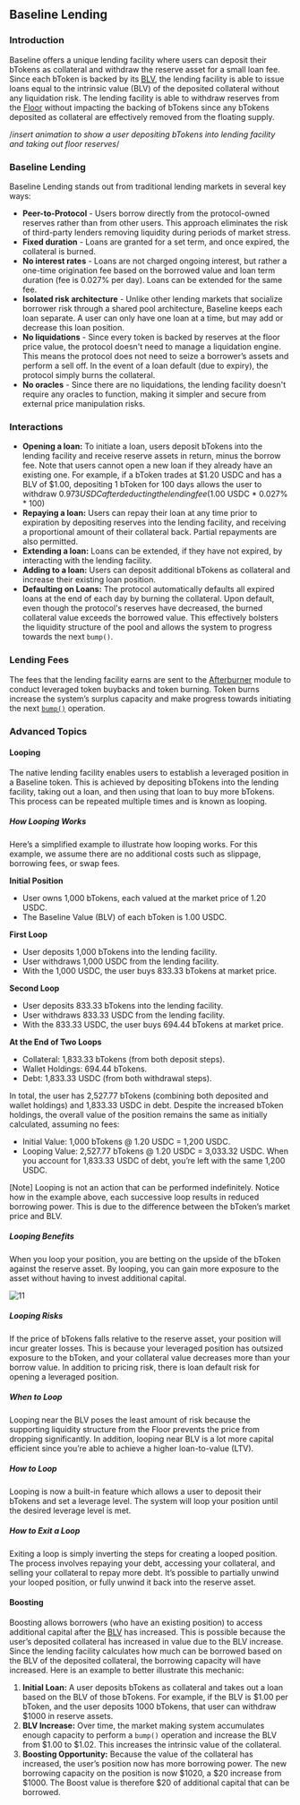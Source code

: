 ## Baseline Lending

### Introduction
Baseline offers a unique lending facility where users can deposit their bTokens as collateral and withdraw the reserve asset for a small loan fee. Since each bToken is backed by its [BLV](/concepts/blv), the lending facility is able to issue loans equal to the intrinsic value (BLV) of the deposited collateral without any liquidation risk. The lending facility is able to withdraw reserves from the [Floor](#floor) without impacting the backing of bTokens since any bTokens deposited as collateral are effectively removed from the floating supply.

/*insert animation to show a user depositing bTokens into lending facility and taking out floor reserves*/
### Baseline Lending
Baseline Lending stands out from traditional lending markets in several key ways:

- **Peer-to-Protocol** - Users borrow directly from the protocol-owned reserves rather than from other users. This approach eliminates the risk of third-party lenders removing liquidity during periods of market stress.
- **Fixed duration** - Loans are granted for a set term, and once expired, the collateral is burned.
- **No interest rates** - Loans are not charged ongoing interest, but rather a one-time origination fee based on the borrowed value and loan term duration (fee is 0.027% per day). Loans can be extended for the same fee.
- **Isolated risk architecture** - Unlike other lending markets that socialize borrower risk through a shared pool architecture, Baseline keeps each loan separate. A user can only have one loan at a time, but may add or decrease this loan position.
- **No liquidations** - Since every token is backed by reserves at the floor price value, the protocol doesn't need to manage a liquidation engine. This means the protocol does not need to seize a borrower’s assets and perform a sell off. In the event of a loan default (due to expiry), the protocol simply burns the collateral.
- **No oracles** - Since there are no liquidations, the lending facility doesn't require any oracles to function, making it simpler and secure from external price manipulation risks.

### Interactions
- **Opening a loan:** To initiate a loan, users deposit bTokens into the lending facility and receive reserve assets in return, minus the borrow fee. Note that users cannot open a new loan if they already have an existing one.
For example, if a bToken trades at $1.20 USDC and has a BLV of $1.00, depositing 1 bToken for 100 days allows the user to withdraw $0.973 USDC after deducting the lending fee ($1.00 USDC * 0.027% * 100)
- **Repaying a loan:** Users can repay their loan at any time prior to expiration by depositing reserves into the lending facility, and receiving a proportional amount of their collateral back. Partial repayments are also permitted.
- **Extending a loan:** Loans can be extended, if they have not expired, by interacting with the lending facility.
- **Adding to a loan:** Users can deposit additional bTokens as collateral and increase their existing loan position.
- **Defaulting on Loans:** The protocol automatically defaults all expired loans at the end of each day by burning the collateral. Upon default, even though the protocol's reserves have decreased, the burned collateral value exceeds the borrowed value. This effectively bolsters the liquidity structure of the pool and allows the system to progress towards the next `bump()`.

### Lending Fees
The fees that the lending facility earns are sent to the [Afterburner](/concepts/afterburner) module to conduct leveraged token buybacks and token burning. Token burns increase the system’s surplus capacity and make progress towards initiating the next [`bump()`](#bump) operation.

### Advanced Topics

#### Looping
The native lending facility enables users to establish a leveraged position in a Baseline token. This is achieved by depositing bTokens into the lending facility, taking out a loan, and then using that loan to buy more bTokens. This process can be repeated multiple times and is known as looping.

##### _How Looping Works_
Here’s a simplified example to illustrate how looping works. For this example, we assume there are no additional costs such as slippage, borrowing fees, or swap fees.

**Initial Position**
- User owns 1,000 bTokens, each valued at the market price of 1.20 USDC.
- The Baseline Value (BLV) of each bToken is 1.00 USDC.

**First Loop**
- User deposits 1,000 bTokens into the lending facility.
- User withdraws 1,000 USDC from the lending facility.
- With the 1,000 USDC, the user buys 833.33 bTokens at market price.

**Second Loop**
- User deposits 833.33 bTokens into the lending facility.
- User withdraws 833.33 USDC from the lending facility.
- With the 833.33 USDC, the user buys 694.44 bTokens at market price.

**At the End of Two Loops**
- Collateral: 1,833.33 bTokens (from both deposit steps).
- Wallet Holdings: 694.44 bTokens.
- Debt: 1,833.33 USDC (from both withdrawal steps).

In total, the user has 2,527.77 bTokens (combining both deposited and wallet holdings) and 1,833.33 USDC in debt. Despite the increased bToken holdings, the overall value of the position remains the same as initially calculated, assuming no fees:

- Initial Value: 1,000 bTokens @ 1.20 USDC = 1,200 USDC.
- Looping Value: 2,527.77 bTokens @ 1.20 USDC = 3,033.32 USDC. When you account for 1,833.33 USDC of debt, you’re left with the same 1,200 USDC.

<Callout>
[Note] Looping is not an action that can be performed indefinitely. Notice how in the example above, each successive loop results in reduced borrowing power. This is due to the difference between the bToken’s market price and BLV. 
</Callout>

##### _Looping Benefits_

When you loop your position, you are betting on the upside of the bToken against the reserve asset. By looping, you can gain more exposure to the asset without having to invest additional capital. 

![11](/assets/11.png)

##### _Looping Risks_

If the price of bTokens falls relative to the reserve asset, your position will incur greater losses. This is because your leveraged position has outsized exposure to the bToken, and your collateral value decreases more than your borrow value. In addition to pricing risk, there is loan default risk for opening a leveraged position.

##### _When to Loop_

Looping near the BLV poses the least amount of risk because the supporting liquidity structure from the Floor prevents the price from dropping significantly. In addition, looping near BLV is a lot more capital efficient since you’re able to achieve a higher loan-to-value (LTV).

##### _How to Loop_

Looping is now a built-in feature which allows a user to deposit their bTokens and set a leverage level. The system will loop your position until the desired leverage level is met.

##### _How to Exit a Loop_

Exiting a loop is simply inverting the steps for creating a looped position. The process involves repaying your debt, accessing your collateral, and selling your collateral to repay more debt. It’s possible to partially unwind your looped position, or fully unwind it back into the reserve asset.

#### Boosting
Boosting allows borrowers (who have an existing position) to access additional capital after the [BLV](/concepts/blv) has increased. This is possible because the user’s deposited collateral has increased in value due to the BLV increase. Since the lending facility calculates how much can be borrowed based on the BLV of the deposited collateral, the borrowing capacity will have increased. Here is an example to better illustrate this mechanic:

1. **Initial Loan:** A user deposits bTokens as collateral and takes out a loan based on the BLV of those bTokens. For example, if the BLV is $1.00 per bToken, and the user deposits 1000 bTokens, that user can withdraw $1000 in reserve assets.
2. **BLV Increase:** Over time, the market making system accumulates enough capacity to perform a `bump()` operation and increase the BLV from $1.00 to $1.02. This increases the intrinsic value of the collateral. 
3. **Boosting Opportunity:** Because the value of the collateral has increased, the user’s position now has more borrowing power. The new borrowing capacity on the position is now $1020, a $20 increase from $1000. The Boost value is therefore $20 of additional capital that can be borrowed.

